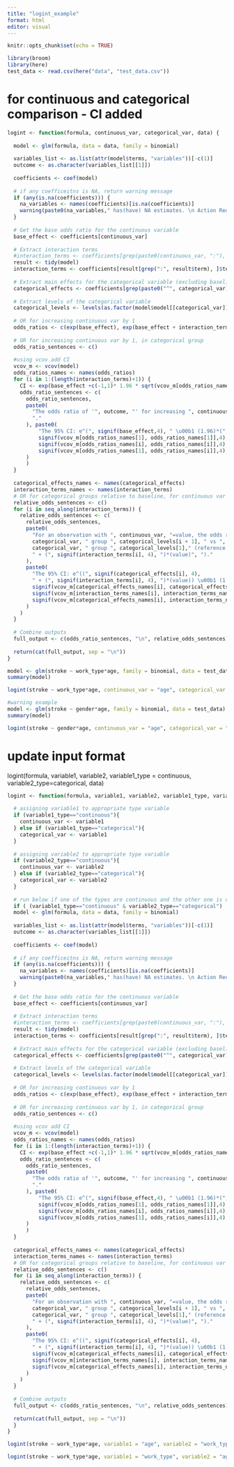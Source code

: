 ```yaml
---
title: "logint_example"
format: html
editor: visual
---
```


```r
knitr::opts_chunk$set(echo = TRUE)
```

```r
library(broom)
library(here)
test_data <- read.csv(here("data", "test_data.csv"))
```

# for continuous and categorical comparison - CI added

```r
logint <- function(formula, continuous_var, categorical_var, data) {
  
  model <- glm(formula, data = data, family = binomial)
  
  variables_list <- as.list(attr(model$terms, "variables"))[-c(1)]
  outcome <- as.character(variables_list[[1]])
  
  coefficients <- coef(model)
  
  # if any coefficeitns is NA, return warning message
  if (any(is.na(coefficients))) {
    na_variables <- names(coefficients)[is.na(coefficients)]
    warning(paste0(na_variables," has(have) NA estimates. \n Action Required: Consider re-specifying the model or re-examining interaction terms for meaningfulness. \n"))
  }
  
  # Get the base odds ratio for the continuous variable
  base_effect <- coefficients[continuous_var]
  
  # Extract interaction terms
  #interaction_terms <- coefficients[grep(paste0(continuous_var, ":"), names(coefficients))]
  result <- tidy(model)
  interaction_terms <- coefficients[result[grep(":", result$term), ]$term]
  
  # Extract main effects for the categorical variable (excluding baseline)
  categorical_effects <- coefficients[grep(paste0("^", categorical_var), names(coefficients))]
  
  # Extract levels of the categorical variable
  categorical_levels <- levels(as.factor(model$model[[categorical_var]]))
  
  # OR for increasing continuous var by 1
  odds_ratios <- c(exp(base_effect), exp(base_effect + interaction_terms))
  
  # OR for increasing continuous var by 1, in categorical group
  odds_ratio_sentences <- c()
  
  #using vcov add CI
  vcov_m <- vcov(model)
  odds_ratios_names <- names(odds_ratios)
  for (i in 1:(length(interaction_terms)+1)) {
    CI <- exp(base_effect +c(-1,1)* 1.96 * sqrt(vcov_m[odds_ratios_names[1], odds_ratios_names[1]] + vcov_m[odds_ratios_names[i], odds_ratios_names[i]] + 2*vcov_m[odds_ratios_names[1], odds_ratios_names[i]]))
    odds_ratio_sentences <- c(
      odds_ratio_sentences,
      paste0(
        "The odds ratio of '", outcome, "' for increasing ", continuous_var, " by one unit in ", categorical_var, " group ",categorical_levels[i]," = ", signif(odds_ratios[i], 4),
        "."
      ), paste0(
          "The 95% CI: e^(", signif(base_effect,4), " \u00b1 (1.96)*(",
          signif(vcov_m[odds_ratios_names[1], odds_ratios_names[1]],4), " + ",
          signif(vcov_m[odds_ratios_names[i], odds_ratios_names[i]],4), " + ",
          signif(vcov_m[odds_ratios_names[1], odds_ratios_names[i]],4), ")) = (", signif(CI[1],4), ", ", signif(CI[2],4), ").\n"
      )
      )
  }
  
  categorical_effects_names <- names(categorical_effects)
  interaction_terms_names <- names(interaction_terms)
  # OR for categorical groups relative to baseline, for continuous var
  relative_odds_sentences <- c()
  for (i in seq_along(interaction_terms)) {
    relative_odds_sentences <- c(
      relative_odds_sentences,
      paste0(
        "For an observation with ", continuous_var, "=value, the odds ratio of '", outcome, "' for ",
        categorical_var, " group ", categorical_levels[i + 1], " vs ", 
        categorical_var, " group ", categorical_levels[1]," (reference level) is e^(", signif(categorical_effects[i], 4), 
        " + (", signif(interaction_terms[i], 4), ")*(value)", ")."
      ),
      paste0(
        "The 95% CI: e^((", signif(categorical_effects[i], 4), 
        " + (", signif(interaction_terms[i], 4), ")*(value)) \u00b1 (1.96)*sqrt(",
        signif(vcov_m[categorical_effects_names[i], categorical_effects_names[i]],4), " + ",
        signif(vcov_m[interaction_terms_names[i], interaction_terms_names[i]],4), " + 2*(value)*(",
        signif(vcov_m[categorical_effects_names[i], interaction_terms_names[i]],4), "))). \n"
      )
    )
  }
  
  # Combine outputs
  full_output <- c(odds_ratio_sentences, "\n", relative_odds_sentences)
  
  return(cat(full_output, sep = "\n"))
}
```

```r
model <- glm(stroke ~ work_type*age, family = binomial, data = test_data)
summary(model)
```

```r
logint(stroke ~ work_type*age, continuous_var = "age", categorical_var = "work_type", data=test_data)
```

```r
#warning example
model <- glm(stroke ~ gender*age, family = binomial, data = test_data)
summary(model)

logint(stroke ~ gender*age, continuous_var = "age", categorical_var = "gender", data=test_data)
```

# update input format

logint(formula, variable1, variable2, variable1_type = continuous, variable2_type=categorical, data)

```r
logint <- function(formula, variable1, variable2, variable1_type, variable2_type, data) {
  
  # assigning variable1 to appropriate type variable
  if (variable1_type=="continuous"){
    continuous_var <- variable1
  } else if (variable1_type=="categorical"){
    categorical_var <- variable1
  }
  
  # assigning variable2 to appropriate type variable
  if (variable2_type=="continuous"){
    continuous_var <- variable2
  } else if (variable2_type=="categorical"){
    categorical_var <- variable2
  }
  
  # run below if one of the types are continuous and the other one is categorical
  if ( (variable1_type=="continuous" & variable2_type=="categorical") | (variable1_type=="categorical" & variable2_type=="continuous")){
  model <- glm(formula, data = data, family = binomial)
  
  variables_list <- as.list(attr(model$terms, "variables"))[-c(1)]
  outcome <- as.character(variables_list[[1]])
  
  coefficients <- coef(model)
  
  # if any coefficeitns is NA, return warning message
  if (any(is.na(coefficients))) {
    na_variables <- names(coefficients)[is.na(coefficients)]
    warning(paste0(na_variables," has(have) NA estimates. \n Action Required: Consider re-specifying the model or re-examining interaction terms for meaningfulness. \n"))
  }
  
  # Get the base odds ratio for the continuous variable
  base_effect <- coefficients[continuous_var]
  
  # Extract interaction terms
  #interaction_terms <- coefficients[grep(paste0(continuous_var, ":"), names(coefficients))]
  result <- tidy(model)
  interaction_terms <- coefficients[result[grep(":", result$term), ]$term]
  
  # Extract main effects for the categorical variable (excluding baseline)
  categorical_effects <- coefficients[grep(paste0("^", categorical_var), names(coefficients))]
  
  # Extract levels of the categorical variable
  categorical_levels <- levels(as.factor(model$model[[categorical_var]]))
  
  # OR for increasing continuous var by 1
  odds_ratios <- c(exp(base_effect), exp(base_effect + interaction_terms))
  
  # OR for increasing continuous var by 1, in categorical group
  odds_ratio_sentences <- c()
  
  #using vcov add CI
  vcov_m <- vcov(model)
  odds_ratios_names <- names(odds_ratios)
  for (i in 1:(length(interaction_terms)+1)) {
    CI <- exp(base_effect +c(-1,1)* 1.96 * sqrt(vcov_m[odds_ratios_names[1], odds_ratios_names[1]] + vcov_m[odds_ratios_names[i], odds_ratios_names[i]] + 2*vcov_m[odds_ratios_names[1], odds_ratios_names[i]]))
    odds_ratio_sentences <- c(
      odds_ratio_sentences,
      paste0(
        "The odds ratio of '", outcome, "' for increasing ", continuous_var, " by one unit in ", categorical_var, " group ",categorical_levels[i]," = ", signif(odds_ratios[i], 4),
        "."
      ), paste0(
          "The 95% CI: e^(", signif(base_effect,4), " \u00b1 (1.96)*(",
          signif(vcov_m[odds_ratios_names[1], odds_ratios_names[1]],4), " + ",
          signif(vcov_m[odds_ratios_names[i], odds_ratios_names[i]],4), " + ",
          signif(vcov_m[odds_ratios_names[1], odds_ratios_names[i]],4), ")) = (", signif(CI[1],4), ", ", signif(CI[2],4), ").\n"
      )
      )
  }
  
  categorical_effects_names <- names(categorical_effects)
  interaction_terms_names <- names(interaction_terms)
  # OR for categorical groups relative to baseline, for continuous var
  relative_odds_sentences <- c()
  for (i in seq_along(interaction_terms)) {
    relative_odds_sentences <- c(
      relative_odds_sentences,
      paste0(
        "For an observation with ", continuous_var, "=value, the odds ratio of '", outcome, "' for ",
        categorical_var, " group ", categorical_levels[i + 1], " vs ", 
        categorical_var, " group ", categorical_levels[1]," (reference level) is e^(", signif(categorical_effects[i], 4), 
        " + (", signif(interaction_terms[i], 4), ")*(value)", ")."
      ),
      paste0(
        "The 95% CI: e^((", signif(categorical_effects[i], 4), 
        " + (", signif(interaction_terms[i], 4), ")*(value)) \u00b1 (1.96)*sqrt(",
        signif(vcov_m[categorical_effects_names[i], categorical_effects_names[i]],4), " + ",
        signif(vcov_m[interaction_terms_names[i], interaction_terms_names[i]],4), " + 2*(value)*(",
        signif(vcov_m[categorical_effects_names[i], interaction_terms_names[i]],4), "))). \n"
      )
    )
  }
  
  # Combine outputs
  full_output <- c(odds_ratio_sentences, "\n", relative_odds_sentences)
  
  return(cat(full_output, sep = "\n"))
  }
}
```

```r
logint(stroke ~ work_type*age, variable1 = "age", variable2 = "work_type", variable1_type = "continuous", variable2_type = "categorical",data=test_data)
```

```r
logint(stroke ~ work_type*age, variable1 = "work_type", variable2 = "age", variable1_type = "categorical", variable2_type = "continuous",data=test_data)
```
